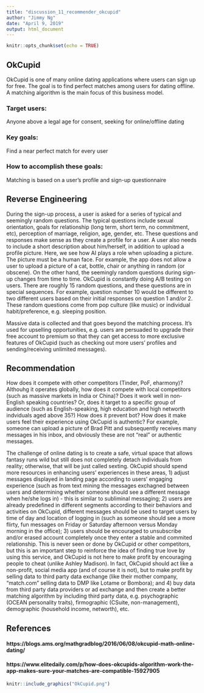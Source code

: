 ```yaml
---
title: "discussion_11_recommender_okcupid"
author: "Jimmy Ng"
date: "April 9, 2019"
output: html_document
---
```


```r
knitr::opts_chunk$set(echo = TRUE)
```

## OkCupid
OkCupid is one of many online dating applications where users can sign up for free. The goal is to find perfect matches among users for dating offline. A matching algorithm is the main focus of this business model. 

### Target users: 
Anyone above a legal age for consent, seeking for online/offline dating 

### Key goals: 
Find a near perfect match for every user

### How to accomplish these goals: 
Matching is based on a user's profile and sign-up questionnaire

## Reverse Engineering
During the sign-up process, a user is asked for a series of typical and seemingly random questions. The typical questions include sexual orientation, goals for relationship (long term, short term, no commitment, etc), perception of marriage, religion, age, gender, etc. These questions and responses make sense as they create a profile for a user. A user also needs to include a short description about him/herself, in addition to upload a profile picture. Here, we see how AI plays a role when uploading a picture. The picture must be a human face. For example, the app does not allow a user to upload a picture of a cat, bottle, chair or anything in random (or obscene). On the other hand, the seemingly random questions during sign-up changes from time to time. OkCupid is constantly doing A/B testing on users. There are roughly 15 random questions, and these questions are in special sequences. For example, question number 10 would be different to two different users based on their initial responses on question 1 and/or 2. These random questions come from pop culture (like music) or individual habit/preference, e.g. sleeping position. 

Massive data is collected and that goes beyond the matching process. It's used for upselling opportunities, e.g. users are persuaded to upgrade their free account to premium so that they can get access to more exclusive features of OkCupid (such as checking out more users' profiles and sending/receiving unlimited messages). 

## Recommendation
How does it compete with other competitors (Tinder, PoF, eharmony)? Althouhg it operates globally, how does it compete with local competitors (such as massive markets in India or China)? Does it work well in non-English speaking countries? Or, does it target to a specific group of audience (such as English-speaking, high education and high networth indviduals aged above 35?) How does it prevent bot? How does it make users feel their experience using OkCupid is authentic? For example, someone can upload a picture of Brad Pitt and subsequently receives many messages in his inbox, and obviously these are not "real" or authentic messages. 

The challenge of online dating is to create a safe, virtual space that allows fantasy runs wild but still does not completely detach individuals from reality; otherwise, that will be just called sexting. OkCupid should spend more resources in enhancing users' experiences in these areas, 1) adjust messages displayed in landing page according to users' engaging experience (such as from text mining the messages exchagned between users and determining whether someone should see a different message when he/she logs in) - this is similar to subliminal messaging; 2) users are already predefined in different segments according to their behaviors and activities on OkCupid, different messages should be used to target users by time of day and location of logging in (such as someone should see a more flirty, fun messages on Friday or Saturday afternoon versus Monday morning in the office); 3) users should be encouraged to unsubscribe and/or erased account completely once they enter a stable and commited relationship. This is never seen or done by OkCupid or other competitors, but this is an important step to reinforce the idea of finding true love by using this service, and OkCupid is not here to make profit by encouraging people to cheat (unlike Ashley Madison). In fact, OkCupid should act like a non-profit, social media app (and of course it is not), but to make profit by selling data to third party data exchange (like their mother company, "match.com" selling data to DMP like Lotame or Bombora); and 4) buy data from third party data providers or ad exchange and then create a better matching algorithm by including third party data, e.g. psychographic (OCEAN personality traits), firmographic (CSuite, non-management), demographic (household income, networth), etc. 

## References
#### https://blogs.ams.org/mathgradblog/2016/06/08/okcupid-math-online-dating/
#### https://www.elitedaily.com/p/how-does-okcupids-algorithm-work-the-app-makes-sure-your-matches-are-compatible-15927905


```r
knitr::include_graphics("OkCupid.png")
```